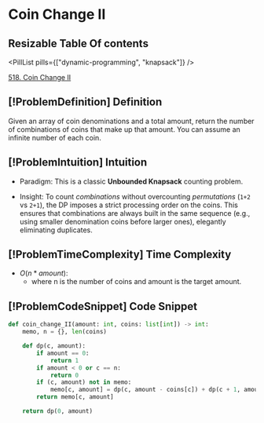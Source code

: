 # Coin Change II

## Resizable Table Of contents

<DifficultyBadge difficulty="medium" />

<PillList pills={["dynamic-programming", "knapsack"]} />

[518. Coin Change II](https://leetcode.com/problems/coin-change-ii)

## [!ProblemDefinition] Definition

Given an array of coin denominations and a total amount, return the number of combinations of coins that make up that amount. You can assume an infinite number of each coin.

## [!ProblemIntuition] Intuition

- Paradigm: This is a classic **Unbounded Knapsack** counting problem.

- Insight: To count *combinations* without overcounting *permutations* (`1+2` vs `2+1`), the DP imposes a strict processing order on the coins. This ensures that combinations are always built in the same sequence (e.g., using smaller denomination coins before larger ones), elegantly eliminating duplicates.

## [!ProblemTimeComplexity] Time Complexity

- $O(n * amount)$:
    - where n is the number of coins and amount is the target amount.

## [!ProblemCodeSnippet] Code Snippet

```python meta="source=problems/518-coin-change-ii/solution.py"
def coin_change_II(amount: int, coins: list[int]) -> int:
    memo, n = {}, len(coins)

    def dp(c, amount):
        if amount == 0:
            return 1
        if amount < 0 or c == n:
            return 0
        if (c, amount) not in memo:
            memo[c, amount] = dp(c, amount - coins[c]) + dp(c + 1, amount)
        return memo[c, amount]

    return dp(0, amount)
```

